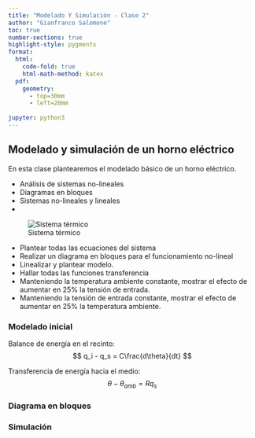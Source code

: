 ```yaml
---
title: "Modelado Y Simulación - Clase 2"
author: "Gianfranco Salomone"
toc: true
number-sections: true
highlight-style: pygments
format: 
  html: 
    code-fold: true
    html-math-method: katex
  pdf: 
    geometry: 
      - top=30mm
      - left=20mm
    
jupyter: python3
---
```


## Modelado y simulación de un horno eléctrico
En esta clase plantearemos el modelado básico de un horno eléctrico.

* Análisis de sistemas no-lineales
* Diagramas en bloques
* Sistemas no-lineales y lineales
* 

![Sistema térmico](modelado_termico_con_resistor.svg)

* Plantear todas las ecuaciones del sistema
* Realizar un diagrama en bloques para el funcionamiento no-lineal
* Linealizar y plantear modelo.
* Hallar todas las funciones transferencia
* Manteniendo la temperatura ambiente constante, mostrar el efecto de aumentar en 25% la tensión de entrada.
* Manteniendo la tensión de entrada constante, mostrar el efecto de aumentar en 25% la temperatura ambiente.


### Modelado inicial
Balance de energía en el recinto:
$$ q_i - q_s = C\frac{d\theta}{dt} $$

Transferencia de energía hacia el medio:
$$ \theta - \theta_{amb} = R q_s $$

### Diagrama en bloques


### Simulación 